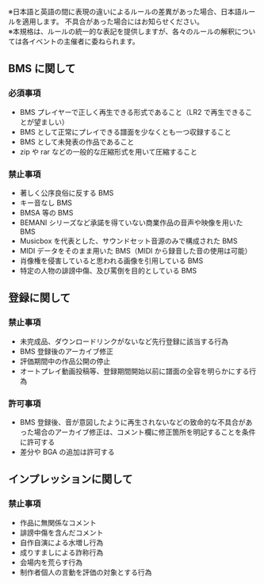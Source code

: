 ※日本語と英語の間に表現の違いによるルールの差異があった場合、日本語ルールを適用します。
不具合があった場合にはお知らせください。  
※本規格は、ルールの統一的な表記を提供しますが、各々のルールの解釈については各イベントの主催者に委ねられます。

## BMS に関して

<h3 className="required">必須事項</h3>

- BMS プレイヤーで正しく再生できる形式であること（LR2 で再生できることが望ましい）
- BMS として正常にプレイできる譜面を少なくとも一つ収録すること
- BMS として未発表の作品であること
- zip や rar などの一般的な圧縮形式を用いて圧縮すること

<h3 className="prohibited">禁止事項</h3>

- 著しく公序良俗に反する BMS
- キー音なし BMS
- BMSA 等の BMS
- BEMANI シリーズなど承諾を得ていない商業作品の音声や映像を用いた BMS
- Musicbox を代表とした、サウンドセット音源のみで構成された BMS
- MIDI データをそのまま用いた BMS（MIDI から録音した音の使用は可能）
- 肖像権を侵害していると思われる画像を引用している BMS
- 特定の人物の誹謗中傷、及び罵倒を目的としている BMS

## 登録に関して

<h3 className="prohibited">禁止事項</h3>

- 未完成品、ダウンロードリンクがないなど先行登録に該当する行為
- BMS 登録後のアーカイブ修正
- 評価期間中の作品公開の停止
- オートプレイ動画投稿等、登録期間開始以前に譜面の全容を明らかにする行為

### 許可事項

- BMS 登録後、音が意図したように再生されないなどの致命的な不具合があった場合のアーカイブ修正は、コメント欄に修正箇所を明記することを条件に許可する
- 差分や BGA の追加は許可する

## インプレッションに関して

<h3 className="prohibited">禁止事項</h3>

- 作品に無関係なコメント
- 誹謗中傷を含んだコメント
- 自作自演による水増し行為
- 成りすましによる詐称行為
- 会場内を荒らす行為
- 制作者個人の言動を評価の対象とする行為

